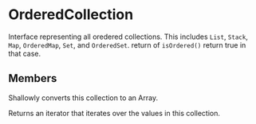 
# OrderedCollection

Interface representing all oredered collections.
This includes `List`, `Stack`, `Map`, `OrderedMap`, `Set`, and `OrderedSet`.
return of `isOrdered()` return true in that case.

## Members

<MemberLabel label="toArray" />

Shallowly converts this collection to an Array.

<Signature code="toArray(): Array<T>" />

<MemberLabel label="[Symbol.iterator]()" />

Returns an iterator that iterates over the values in this collection.

<Signature code="[Symbol.iterator](): IterableIterator<T>" />
